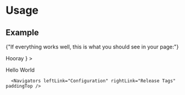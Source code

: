 

<Meta title="Getting Started/Usage" />

  <div className="prose">
    <h1>Usage</h1>
    <h2>Example</h2>
    <Highlight
      codeBlock={codeBlocks.usage.code}
      language={codeBlocks.usage.language}
    />
    <p className="mb-4">
      {"If everything works well, this is what you should see in your page:"}
    </p>
    <Card
      mode="light"
      header="Welcome to UI Components"
      footer={
        <Button mode="light" focusMode="dark" noBorder>
          Hooray
        </Button>
      }
    >
      <p>Hello World</p>
    </Card>

      <Navigators leftLink="Configuration" rightLink="Release Tags" paddingTop />

  </div>
